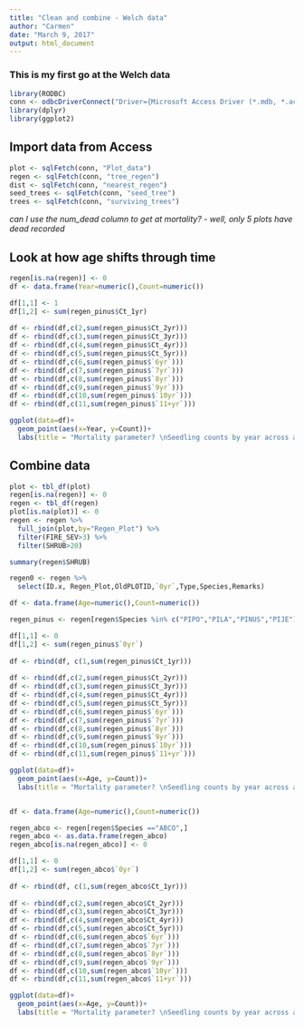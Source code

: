```yaml
---
title: "Clean and combine - Welch data"
author: "Carmen"
date: "March 9, 2017"
output: html_document
---
```


### This is my first go at the Welch data

```r
library(RODBC)
conn <- odbcDriverConnect("Driver={Microsoft Access Driver (*.mdb, *.accdb)};DBQ=C:/Users/Carmen/Dropbox (Stephens Lab)/SORTIE/Data from Hugh/RegenDatabase_1_13_16_updatedDates.accdb")
library(dplyr)
library(ggplot2)
```

## Import data from Access

```r
plot <- sqlFetch(conn, "Plot_data")
regen <- sqlFetch(conn, "tree_regen")
dist <- sqlFetch(conn, "nearest_regen")
seed_trees <- sqlFetch(conn, "seed_tree")
trees <- sqlFetch(conn, "surviving_trees")
```

*can I use the num_dead column to get at mortality? - well, only 5 plots have dead recorded*

## Look at how age shifts through time
```r
regen[is.na(regen)] <- 0
df <- data.frame(Year=numeric(),Count=numeric())

df[1,1] <- 1
df[1,2] <- sum(regen_pinus$Ct_1yr)
            
df <- rbind(df,c(2,sum(regen_pinus$Ct_2yr)))
df <- rbind(df,c(3,sum(regen_pinus$Ct_3yr)))
df <- rbind(df,c(4,sum(regen_pinus$Ct_4yr)))
df <- rbind(df,c(5,sum(regen_pinus$Ct_5yr)))
df <- rbind(df,c(6,sum(regen_pinus$`6yr`)))
df <- rbind(df,c(7,sum(regen_pinus$`7yr`)))
df <- rbind(df,c(8,sum(regen_pinus$`8yr`)))
df <- rbind(df,c(9,sum(regen_pinus$`9yr`)))
df <- rbind(df,c(10,sum(regen_pinus$`10yr`)))
df <- rbind(df,c(11,sum(regen_pinus$`11+yr`)))

ggplot(data=df)+
  geom_point(aes(x=Year, y=Count))+
  labs(title = "Mortality parameter? \nSeedling counts by year across all Welch plots")
```



## Combine data
```r
plot <- tbl_df(plot)
regen[is.na(regen)] <- 0
regen <- tbl_df(regen)
plot[is.na(plot)] <- 0
regen <- regen %>%
  full_join(plot,by="Regen_Plot") %>%
  filter(FIRE_SEV>3) %>%
  filter(SHRUB>20)

summary(regen$SHRUB)

regen0 <- regen %>% 
  select(ID.x, Regen_Plot,OldPLOTID,`0yr`,Type,Species,Remarks)

df <- data.frame(Age=numeric(),Count=numeric())

regen_pinus <- regen[regen$Species %in% c("PIPO","PILA","PINUS","PIJE"),]

df[1,1] <- 0
df[1,2] <- sum(regen_pinus$`0yr`)
  
df <- rbind(df, c(1,sum(regen_pinus$Ct_1yr)))
            
df <- rbind(df,c(2,sum(regen_pinus$Ct_2yr)))
df <- rbind(df,c(3,sum(regen_pinus$Ct_3yr)))
df <- rbind(df,c(4,sum(regen_pinus$Ct_4yr)))
df <- rbind(df,c(5,sum(regen_pinus$Ct_5yr)))
df <- rbind(df,c(6,sum(regen_pinus$`6yr`)))
df <- rbind(df,c(7,sum(regen_pinus$`7yr`)))
df <- rbind(df,c(8,sum(regen_pinus$`8yr`)))
df <- rbind(df,c(9,sum(regen_pinus$`9yr`)))
df <- rbind(df,c(10,sum(regen_pinus$`10yr`)))
df <- rbind(df,c(11,sum(regen_pinus$`11+yr`)))

ggplot(data=df)+
  geom_point(aes(x=Age, y=Count))+
  labs(title = "Mortality parameter? \nSeedling counts by year across all Welch plots - PINES")


df <- data.frame(Age=numeric(),Count=numeric())

regen_abco <- regen[regen$Species =="ABCO",]
regen_abco <- as.data.frame(regen_abco)
regen_abco[is.na(regen_abco)] <- 0

df[1,1] <- 0
df[1,2] <- sum(regen_abco$`0yr`)
  
df <- rbind(df, c(1,sum(regen_abco$Ct_1yr)))
            
df <- rbind(df,c(2,sum(regen_abco$Ct_2yr)))
df <- rbind(df,c(3,sum(regen_abco$Ct_3yr)))
df <- rbind(df,c(4,sum(regen_abco$Ct_4yr)))
df <- rbind(df,c(5,sum(regen_abco$Ct_5yr)))
df <- rbind(df,c(6,sum(regen_abco$`6yr`)))
df <- rbind(df,c(7,sum(regen_abco$`7yr`)))
df <- rbind(df,c(8,sum(regen_abco$`8yr`)))
df <- rbind(df,c(9,sum(regen_abco$`9yr`)))
df <- rbind(df,c(10,sum(regen_abco$`10yr`)))
df <- rbind(df,c(11,sum(regen_abco$`11+yr`)))

ggplot(data=df)+
  geom_point(aes(x=Age, y=Count))+
  labs(title = "Mortality parameter? \nSeedling counts by year across all Welch plots - ABCO")



```

